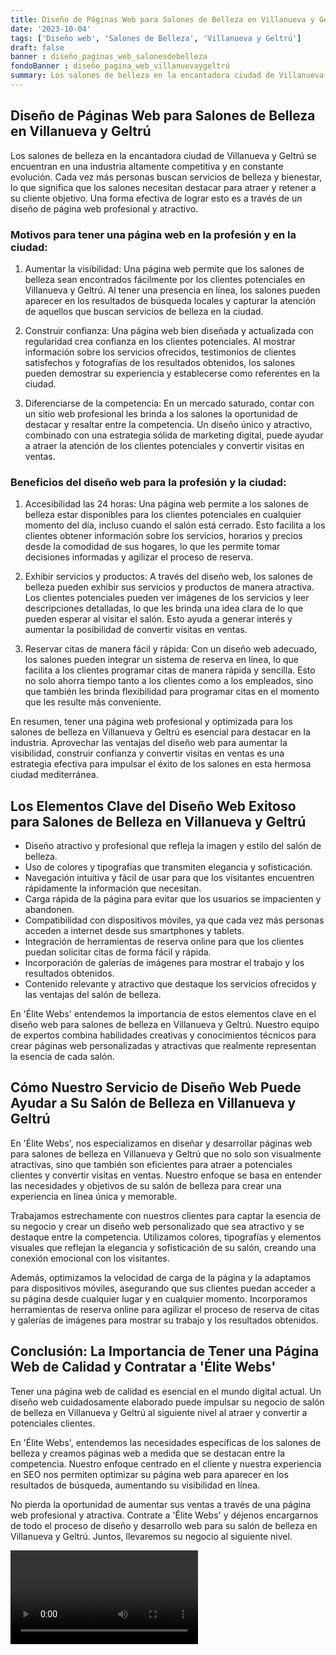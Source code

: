 ```yaml
---
title: Diseño de Páginas Web para Salones de Belleza en Villanueva y Geltrú
date: '2023-10-04'
tags: ['Diseño web', 'Salones de Belleza', 'Villanueva y Geltrú']
draft: false
banner : diseño_paginas_web_salonesdebelleza
fondoBanner : diseño_pagina_web_villanuevaygeltrú
summary: Los salones de belleza en la encantadora ciudad de Villanueva y Geltrú se encuentran en una industria altamente competitiva y en constante evolución. Cada vez más personas buscan servicios de belleza y bienestar, lo que significa que los salones necesitan destacar para atraer y retener a su cliente objetivo. Una forma efectiva de lograr esto es a través de un diseño de página web profesional y atractivo.
---
```


## Diseño de Páginas Web para Salones de Belleza en Villanueva y Geltrú

Los salones de belleza en la encantadora ciudad de Villanueva y Geltrú se encuentran en una industria altamente competitiva y en constante evolución. Cada vez más personas buscan servicios de belleza y bienestar, lo que significa que los salones necesitan destacar para atraer y retener a su cliente objetivo. Una forma efectiva de lograr esto es a través de un diseño de página web profesional y atractivo.

### Motivos para tener una página web en la profesión y en la ciudad:

1. Aumentar la visibilidad: Una página web permite que los salones de belleza sean encontrados fácilmente por los clientes potenciales en Villanueva y Geltrú. Al tener una presencia en línea, los salones pueden aparecer en los resultados de búsqueda locales y capturar la atención de aquellos que buscan servicios de belleza en la ciudad. 

2. Construir confianza: Una página web bien diseñada y actualizada con regularidad crea confianza en los clientes potenciales. Al mostrar información sobre los servicios ofrecidos, testimonios de clientes satisfechos y fotografías de los resultados obtenidos, los salones pueden demostrar su experiencia y establecerse como referentes en la ciudad.

3. Diferenciarse de la competencia: En un mercado saturado, contar con un sitio web profesional les brinda a los salones la oportunidad de destacar y resaltar entre la competencia. Un diseño único y atractivo, combinado con una estrategia sólida de marketing digital, puede ayudar a atraer la atención de los clientes potenciales y convertir visitas en ventas.

### Beneficios del diseño web para la profesión y la ciudad:

1. Accesibilidad las 24 horas: Una página web permite a los salones de belleza estar disponibles para los clientes potenciales en cualquier momento del día, incluso cuando el salón está cerrado. Esto facilita a los clientes obtener información sobre los servicios, horarios y precios desde la comodidad de sus hogares, lo que les permite tomar decisiones informadas y agilizar el proceso de reserva.

2. Exhibir servicios y productos: A través del diseño web, los salones de belleza pueden exhibir sus servicios y productos de manera atractiva. Los clientes potenciales pueden ver imágenes de los servicios y leer descripciones detalladas, lo que les brinda una idea clara de lo que pueden esperar al visitar el salón. Esto ayuda a generar interés y aumentar la posibilidad de convertir visitas en ventas.

3. Reservar citas de manera fácil y rápida: Con un diseño web adecuado, los salones pueden integrar un sistema de reserva en línea, lo que facilita a los clientes programar citas de manera rápida y sencilla. Esto no solo ahorra tiempo tanto a los clientes como a los empleados, sino que también les brinda flexibilidad para programar citas en el momento que les resulte más conveniente.

En resumen, tener una página web profesional y optimizada para los salones de belleza en Villanueva y Geltrú es esencial para destacar en la industria. Aprovechar las ventajas del diseño web para aumentar la visibilidad, construir confianza y convertir visitas en ventas es una estrategia efectiva para impulsar el éxito de los salones en esta hermosa ciudad mediterránea.

<GifSeo />

<Cta />

## Los Elementos Clave del Diseño Web Exitoso para Salones de Belleza en Villanueva y Geltrú

- Diseño atractivo y profesional que refleja la imagen y estilo del salón de belleza.
- Uso de colores y tipografías que transmiten elegancia y sofisticación.
- Navegación intuitiva y fácil de usar para que los visitantes encuentren rápidamente la información que necesitan.
- Carga rápida de la página para evitar que los usuarios se impacienten y abandonen.
- Compatibilidad con dispositivos móviles, ya que cada vez más personas acceden a internet desde sus smartphones y tablets.
- Integración de herramientas de reserva online para que los clientes puedan solicitar citas de forma fácil y rápida.
- Incorporación de galerías de imágenes para mostrar el trabajo y los resultados obtenidos.
- Contenido relevante y atractivo que destaque los servicios ofrecidos y las ventajas del salón de belleza.

En 'Élite Webs' entendemos la importancia de estos elementos clave en el diseño web para salones de belleza en Villanueva y Geltrú. Nuestro equipo de expertos combina habilidades creativas y conocimientos técnicos para crear páginas web personalizadas y atractivas que realmente representan la esencia de cada salón.

## Cómo Nuestro Servicio de Diseño Web Puede Ayudar a Su Salón de Belleza en Villanueva y Geltrú

En 'Élite Webs', nos especializamos en diseñar y desarrollar páginas web para salones de belleza en Villanueva y Geltrú que no solo son visualmente atractivas, sino que también son eficientes para atraer a potenciales clientes y convertir visitas en ventas. Nuestro enfoque se basa en entender las necesidades y objetivos de su salón de belleza para crear una experiencia en línea única y memorable.

Trabajamos estrechamente con nuestros clientes para captar la esencia de su negocio y crear un diseño web personalizado que sea atractivo y se destaque entre la competencia. Utilizamos colores, tipografías y elementos visuales que reflejan la elegancia y sofisticación de su salón, creando una conexión emocional con los visitantes.

Además, optimizamos la velocidad de carga de la página y la adaptamos para dispositivos móviles, asegurando que sus clientes puedan acceder a su página desde cualquier lugar y en cualquier momento. Incorporamos herramientas de reserva online para agilizar el proceso de reserva de citas y galerías de imágenes para mostrar su trabajo y los resultados obtenidos.

## Conclusión: La Importancia de Tener una Página Web de Calidad y Contratar a 'Élite Webs'


Tener una página web de calidad es esencial en el mundo digital actual. Un diseño web cuidadosamente elaborado puede impulsar su negocio de salón de belleza en Villanueva y Geltrú al siguiente nivel al atraer y convertir a potenciales clientes. 

En 'Élite Webs', entendemos las necesidades específicas de los salones de belleza y creamos páginas web a medida que se destacan entre la competencia. Nuestro enfoque centrado en el cliente y nuestra experiencia en SEO nos permiten optimizar su página web para aparecer en los resultados de búsqueda, aumentando su visibilidad en línea.

No pierda la oportunidad de aumentar sus ventas a través de una página web profesional y atractiva. Contrate a 'Élite Webs' y déjenos encargarnos de todo el proceso de diseño y desarrollo web para su salón de belleza en Villanueva y Geltrú. Juntos, llevaremos su negocio al siguiente nivel.

<Video />

<CtaBot job='Salones de Belleza' city='Villanueva y Geltrú'/>

<Gmaps query='Villanueva y Geltrú+españa+maps' />